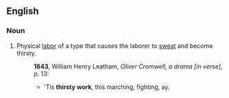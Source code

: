 ==English==
===Noun===
{{en-noun|head=[[thirsty]] [[work]]|-}}
# Physical [[labor]] of a type that causes the laborer to [[sweat]] and become thirsty.
#:'''1843''', William Henry Leatham, ''Oliver Cromwell, a drama [in verse]'', p. 13:
#:*'Tis '''thirsty work''', this marching, fighting, ay.